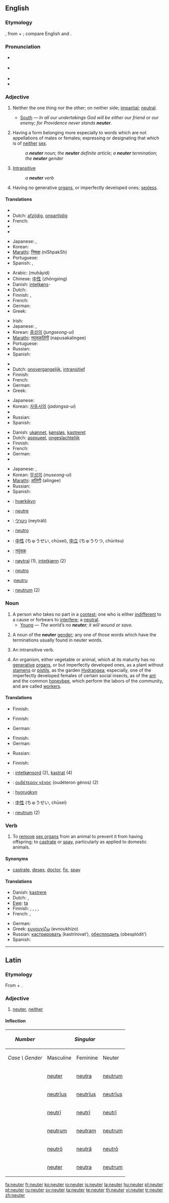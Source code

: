 ==English==

===Etymology===
{{etyl|la}}, from {{term|ne|lang=la||not}} + {{term|uter|lang=la||whether}};  compare English {{term|whether}} and {{term|neither}}.

===Pronunciation===
* {{a|RP}} {{IPA|/ˈnjuːtə/}}
* {{a|US}} {{IPA|/ˈnuːtɚ/|/ˈnjuːtɚ/}}
* {{audio|en-us-neuter.ogg|Audio (US)}}
* {{rhymes|uːtə(r)}}

===Adjective===
{{en-adj|-}}

# {{archaic}} Neither the one thing nor the other; on neither side; [[impartial]]; [[neutral]].
#* [[South]] — ''In all our undertakings God will be either our friend or our enemy; for Providence never stands '''neuter'''.''
# {{grammar}} Having a form belonging more especially to words which are not appellations of males or females; expressing or designating that which is of [[neither]] [[sex]].
#: ''a '''neuter''' noun''; ''the '''neuter''' definite article''; ''a '''neuter''' termination''; ''the '''neuter''' gender''
# {{grammar}} [[intransitive|Intransitive]]
#: ''a '''neuter''' verb''
# {{biology}} Having no generative [[organ]]s, or imperfectly developed ones; [[sexless]].

====Translations====
{{trans-top|archaic: neither the one thing nor the other}}
* {{trreq|Danish}}
* Dutch: [[afzijdig]], [[onpartijdig]]
* French: {{t+|fr|impartial|m}}
* {{trreq|German}}
* {{trreq|Greek}}
{{trans-mid}}
* Japanese: {{t|ja|中立的な|tr=chūritsutekina|sc=Jpan}}, {{t|ja|中立の|tr=chūritsu no|sc=Jpan}}
* Korean: {{t-|ko|중성의|tr=jungseong-ui|sc=Hang}}
* [[Marathi]]: [[निष्पक्ष]] (niShpakSh)
* Portuguese: {{t|pt|neutro}}
* Spanish: {{t-|es|neutral}}, {{t+|es|neutro}}
{{trans-bottom}}

{{trans-top|grammar: having a form which is not masculine nor feminine}}
* Arabic: {{Arab|[[محايد]]}} (muḥāyid) {{m}}
* Chinese: [[中性]] (zhōngxìng)
* Danish: [[intetkøn]]s-
* Dutch: {{t+|nl|onzijdig}}
* Finnish: {{t|fi|neutrinen}}, {{t|fi|neutrisukuinen}}
* French: {{t+|fr|neutre}}
* German: {{t+|de|sächlich}}
* Greek: {{t+|el|ουδέτερος|m|tr=oudéteros|sc=Grek}}
{{trans-mid}}
* Irish: {{t|ga|neodrach|xs=Irish}}
* Japanese: {{t|ja|中性の|tr=chūsei no|sc=Jpan}}, {{t|ja|中性的な|tr=chūseitekina|sc=Jpan}}
* Korean: [[중성]]의 (''jungseong-ui'')
* [[Marathi]]: [[नपुसकलिंगी]] (napusakalingee)
* Portuguese: {{t|pt|neutro}}
* Russian: {{t+|ru|средний|tr=sr'édnij|sc=Cyrl}}
* Spanish: {{t+|es|neutro}}
{{trans-bottom}}

{{trans-top|grammar: intransitive}}
* {{trreq|Danish}}
* Dutch: [[onovergangelijk]], [[intransitief]]
* Finnish: {{t+|fi|intransitiivinen}}
* French: {{t+|fr|intransitif}}
* German: {{t+|de|intransitiv}}
* Greek: {{t+|el|αμετάβατος|m|tr=ametávatos|sc=Grek}}
{{trans-mid}}
* Japanese: {{t|ja|自動詞の|tr=jidōshi no|sc=Jpan}}
* Korean: [[자동사]]의 (''jadongsa-ui'')
* {{trreq|Marathi}}
* Russian: {{t|ru|непереходный|tr=n'ep'erexódnyj|sc=Cyrl}}
* Spanish: {{t+|es|neutro}}
{{trans-bottom}}

{{trans-top|having no generative organs, or imperfectly developed ones}}
* Danish: [[ukønnet]], [[kønsløs]], [[kastreret]]
* Dutch: [[asexueel]], [[ongeslachtelijk]]
* Finnish: {{t-|fi|sukupuoleton}}
* French: {{t+|fr|asexuel}}
* German: {{t|de|geschlechtslos}}
* {{trreq|Greek}}
{{trans-mid}}
* Japanese: {{t|ja|未成熟な|tr=miseijukuna|sc=Jpan}}, {{t|ja|未発達の|tr=mihattatsu no|sc=Jpan}}
* Korean: [[무성]]의 (''museong-ui'')
* [[Marathi]]: [[अलिंगी]] (alingee)
* Russian: {{t|ru|бесполый|tr=b'espólyj|sc=Cyrl}}
* Spanish: {{t+|es|neutro}}
{{trans-bottom}}

{{checktrans-top}}
* {{ttbc|Faroese}}: [[hvørkikyn]]
* {{ttbc|French}}: [[neutre]]
* {{ttbc|Hebrew}}: [[ניטרלי]] (neytráli) {{m}}
* {{ttbc|Italian}}: [[neutro]]
* {{ttbc|Japanese}}: [[中性]] (ちゅうせい, chūsei), [[中立]] (ちゅうりつ, chūritsu)
{{checktrans-mid}}
* {{ttbc|Marathi}}: [[नपुंसक]]
* {{ttbc|Norwegian}}: [[nøytral]] (1), [[intetkjønn]] (2)
* {{ttbc|Portuguese}}: [[neutro]]
* {{ttbc|Romanian}}:[[neutru]]
* {{ttbc|Swedish}}: [[neutrum]] (2)
{{checktrans-bottom}}

===Noun===
{{en-noun}}

# A person who takes no part in a [[contest]]; one who is either [[indifferent]] to a cause or forbears to [[interfere]]; a [[neutral]].
#* [[Young]] — ''The world’s no '''neuter'''; it will wound or save.''
# {{grammar}} A noun of the '''neuter''' [[gender]]; any one of those words which have the terminations usually found in neuter words.
# {{grammar}} An intransitive verb.
# {{biology}} An organism, either vegetable or animal, which at its maturity has no [[generative]] [[organ]]s, or but imperfectly developed ones, as a plant without [[stamen]]s or [[pistil]]s, as the garden [[Hydrangea]]; especially, one of the imperfectly developed females of certain social insects, as of the [[ant]] and the common [[honeybee]], which perform the labors of the community, and are called [[worker]]s.

====Translations====
{{trans-top|person who takes no part in a contest}}
* Finnish: {{t-|fi|puolueeton}} {{t-|fi|taho}}
{{trans-mid}}
{{trans-bottom}}

{{trans-top|grammar: noun of the neuter gender}}
* Finnish: {{t+|fi|neutri}}
{{trans-mid}}
* German: {{t+|de|Neutrum|n}}
{{trans-bottom}}

{{trans-top|grammar: intransitive verb}}
* Finnish: {{t|fi|intransitiiviverbi}}
* German: {{t|de|Intransitivum|n}}
{{trans-mid}}
* Russian: {{t|ru|непереходный глагол|m|tr=n'ep'er'exódnyj glagól|sc=Cyrl}}
{{trans-bottom}}

{{trans-top|biology: organism which at its maturity has no generative organs}}
* Finnish: {{t+|fi|neutri}}
{{trans-mid}}
{{trans-bottom}}

{{checktrans-top}}
* {{ttbc|Danish}}: [[intetkønsord]] {{n}} (2), [[kastrat]] {{c}}(4)
* {{ttbc|Greek}}: [[ουδέτερον γένος]] (oudéteron génos) {{n}} (2)
* {{ttbc|Icelandic}}: [[hvorugkyn]] {{n}}
* {{ttbc|Japanese}}: [[中性]] (ちゅうせい, chūsei)
* {{ttbc|Swedish}}: [[neutrum]] (2)
{{checktrans-bottom}}

===Verb===
{{en-verb}}

# To [[remove]] [[sex organ]]s from an animal to prevent it from having offspring; to [[castrate]] or [[spay]], particularly as applied to domestic animals.

====Synonyms====
* [[castrate]], [[desex]], [[doctor]], [[fix]], [[spay]]

====Translations====
{{trans-top|to remove sex organs from an animal}}
* Danish: [[kastrere]]
* Dutch: {{t+|nl|castreren}}, {{t+|nl|knippen}}
* [[Ewe]]: [[ta]]
* Finnish: {{t+|fi|kuohita}}, {{t+|fi|kuohia}}, {{t-|fi|kastroida}}, {{t+|fi|leikata}}, {{t-|fi|steriloida}}
* French: {{t+|fr|castrer}}, {{t+|fr|châtrer}}
{{trans-mid}}
* German: {{t-|de|verschneiden}}
* Greek: [[ευνουχίζω]] (evnoukhízo)
* Russian: [[кастрировать]] (kastrírovat’), [[обесплодить]] (obesplódit’)
* Spanish: {{t-|es|castrar}}
{{trans-bottom}}

----

==Latin==

===Etymology===
From {{term|ne|lang=la||not}} + {{term|uter|lang=la||either}}.

===Adjective===
{{la-adj-1&2|neuter|neutra|neutra|neutrum|neutrum}}

# [[neuter#English|neuter]], [[neither]]

====Inflection====
{{ladecl1&2ius}}
{| class="prettytable" style="background:#{{Latincolour2}};"
!style="background:#{{Latincolour3}};"| ''Number''
!style="background:#{{Latincolour3}};" colspan=3| ''Singular''
|
!style="background:#{{Latincolour3}};" colspan=3| ''Plural''
|-
!style="background:#{{Latincolour1}};"|''Case \ Gender''
!style="background:#{{Latincolour1}};"| Masculine
!style="background:#{{Latincolour1}};"| Feminine
!style="background:#{{Latincolour1}};"| Neuter
|
!style="background:#{{Latincolour1}};"| Masculine
!style="background:#{{Latincolour1}};"| Feminine
!style="background:#{{Latincolour1}};"| Neuter
|-
!style="background:#{{Latincolour1}};"| {{nominative}}
|style="background:#{{Latincolour2}};"| [[neuter#Latin|neuter]] || [[neutra#Latin|neutra]] || [[neutrum#Latin|neutrum]]
|
|style="background:#{{Latincolour2}};"| [[neutri#Latin|neutrī]] || [[neutrae#Latin|neutrae]] || [[neutra#Latin|neutra]]
|-
!style="background:#{{Latincolour1}};"| {{genitive}}
|style="background:#{{Latincolour2}};"| [[neutrius#Latin|neutrīus]] || [[neutrius#Latin|neutrīus]] || [[neutrius#Latin|neutrīus]]
|
|style="background:#{{Latincolour2}};"| [[neutrorum#Latin|neutrōrum]] || [[neutrarum#Latin|neutrārum]] || [[neutrorum#Latin|neutrōrum]]
|-
!style="background:#{{Latincolour1}};"| {{dative}}
|style="background:#{{Latincolour2}};"| [[neutri#Latin|neutrī]] || [[neutri#Latin|neutrī]] || [[neutri#Latin|neutrī]]
|
|style="background:#{{Latincolour2}};"| [[neutris#Latin|neutrīs]] || [[neutris#Latin|neutrīs]] || [[neutris#Latin|neutrīs]]
|-
!style="background:#{{Latincolour1}};"| {{accusative}}
|style="background:#{{Latincolour2}};"| [[neutrum#Latin|neutrum]] || [[neutram#Latin|neutram]] || [[neutrum#Latin|neutrum]]
|
|style="background:#{{Latincolour2}};"| [[neutros#Latin|neutrōs]] || [[neutras#Latin|neutrās]] || [[neutra#Latin|neutra]]
|-
!style="background:#{{Latincolour1}};"| {{ablative}}
|style="background:#{{Latincolour2}};"| [[neutro#Latin|neutrō]] || [[neutra#Latin|neutrā]] || [[neutro#Latin|neutrō]]
|
|style="background:#{{Latincolour2}};"| [[neutris#Latin|neutrīs]] || [[neutris#Latin|neutrīs]] || [[neutris#Latin|neutrīs]]
|-
!style="background:#{{Latincolour1}};"| {{vocative}}
|style="background:#{{Latincolour2}};"| [[neuter#Latin|neuter]] || [[neutra#Latin|neutra]] || [[neutrum#Latin|neutrum]]
|
|style="background:#{{Latincolour2}};"| [[neutri#Latin|neutrī]] || [[neutrae#Latin|neutrae]] || [[neutra#Latin|neutra]]
|}

[[fa:neuter]]
[[fr:neuter]]
[[ko:neuter]]
[[io:neuter]]
[[is:neuter]]
[[la:neuter]]
[[hu:neuter]]
[[pl:neuter]]
[[pt:neuter]]
[[ru:neuter]]
[[sv:neuter]]
[[ta:neuter]]
[[te:neuter]]
[[th:neuter]]
[[vi:neuter]]
[[tr:neuter]]
[[zh:neuter]]